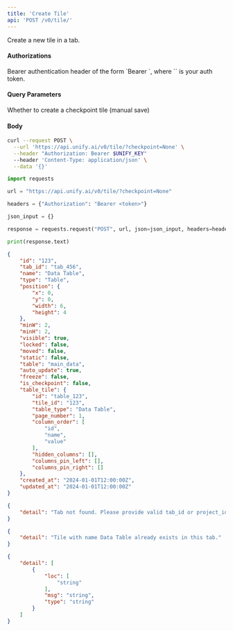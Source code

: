 ```yaml
---
title: 'Create Tile'
api: 'POST /v0/tile/'
---
```

Create a new tile in a tab.

#### Authorizations

<ParamField header="Authorization" type="string" required="true">
  Bearer authentication header of the form `Bearer <token>`, where `<token>` is your auth token.
</ParamField>

#### Query Parameters

<ParamField query="checkpoint" type="boolean"  default=false>
Whether to create a checkpoint tile (manual save)
</ParamField>

#### Body

<ParamField body="tile_id" type="string | null" >

</ParamField>

<ParamField body="tab_id" type="string" required="true">

</ParamField>

<ParamField body="name" type="string" required="true">

</ParamField>

<ParamField body="position" type="object" required="true">

</ParamField>

<ParamField body="type" type="string | null" >

</ParamField>

<ParamField body="minW" type="number | null" >

</ParamField>

<ParamField body="minH" type="number | null" >

</ParamField>

<ParamField body="visible" type="boolean | null"  default={true}>

</ParamField>

<ParamField body="locked" type="boolean | null"  default={false}>

</ParamField>

<ParamField body="moved" type="boolean | null"  default={false}>

</ParamField>

<ParamField body="static" type="boolean | null"  default={false}>

</ParamField>

<ParamField body="color" type="string | null" >

</ParamField>

<ParamField body="context" type="string | null" >

</ParamField>

<ParamField body="table" type="string | null" >

</ParamField>

<ParamField body="auto_update" type="string | null" >

</ParamField>

<ParamField body="freeze" type="string | null" >

</ParamField>

<ParamField body="filters" type="string | null" >

</ParamField>

<ParamField body="common_filter" type="string | null" >

</ParamField>

<ParamField body="metric" type="string | null" >

</ParamField>

<ParamField body="column_context" type="string | null" >

</ParamField>

<ParamField body="grouping" type="string | null" >

</ParamField>

<ParamField body="table_tile" type="any | null" >

</ParamField>

<ParamField body="plot_tile" type="any | null" >

</ParamField>

<ParamField body="view_tile" type="any | null" >

</ParamField>

<ParamField body="editor_tile" type="any | null" >

</ParamField>

<RequestExample>

```bash cURL
curl --request POST \
  --url 'https://api.unify.ai/v0/tile/?checkpoint=None' \
  --header "Authorization: Bearer $UNIFY_KEY"
  --header 'Content-Type: application/json' \
  --data '{}'
```

```python Python
import requests

url = "https://api.unify.ai/v0/tile/?checkpoint=None"

headers = {"Authorization": "Bearer <token>"}

json_input = {}

response = requests.request("POST", url, json=json_input, headers=headers)

print(response.text)
```

</RequestExample>
<ResponseExample>

```json 201
{
    "id": "123",
    "tab_id": "tab_456",
    "name": "Data Table",
    "type": "Table",
    "position": {
        "x": 0,
        "y": 0,
        "width": 6,
        "height": 4
    },
    "minW": 2,
    "minH": 2,
    "visible": true,
    "locked": false,
    "moved": false,
    "static": false,
    "table": "main_data",
    "auto_update": true,
    "freeze": false,
    "is_checkpoint": false,
    "table_tile": {
        "id": "table_123",
        "tile_id": "123",
        "table_type": "Data Table",
        "page_number": 1,
        "column_order": [
            "id",
            "name",
            "value"
        ],
        "hidden_columns": [],
        "columns_pin_left": [],
        "columns_pin_right": []
    },
    "created_at": "2024-01-01T12:00:00Z",
    "updated_at": "2024-01-01T12:00:00Z"
}
```

```json 404
{
    "detail": "Tab not found. Please provide valid tab_id or project_id+interface_name+tab_name."
}
```

```json 409
{
    "detail": "Tile with name Data Table already exists in this tab."
}
```

```json 422
{
    "detail": [
        {
            "loc": [
                "string"
            ],
            "msg": "string",
            "type": "string"
        }
    ]
}
```

</ResponseExample>
